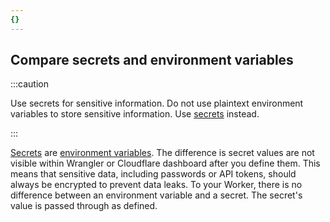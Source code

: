 ```yaml
---
{}
---
```


## Compare secrets and environment variables

:::caution

Use secrets for sensitive information. Do not use plaintext environment variables to store sensitive information. Use [secrets](/workers/configuration/secrets/) instead.

:::

[Secrets](/workers/configuration/secrets/) are [environment variables](/workers/configuration/environment-variables/). The difference is secret values are not visible within Wrangler or Cloudflare dashboard after you define them. This means that sensitive data, including passwords or API tokens, should always be encrypted to prevent data leaks. To your Worker, there is no difference between an environment variable and a secret. The secret's value is passed through as defined.

